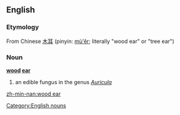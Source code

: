 ==English==
===Etymology===
From Chinese [[木耳]] (pinyin: [[mù'ěr]]; literally "wood ear" or "tree ear")

===Noun===
'''[[wood]] [[ear]]'''
#an edible fungus in the genus ''[[Auricula]]''

[[Category:English nouns]]

[[zh-min-nan:wood ear]]